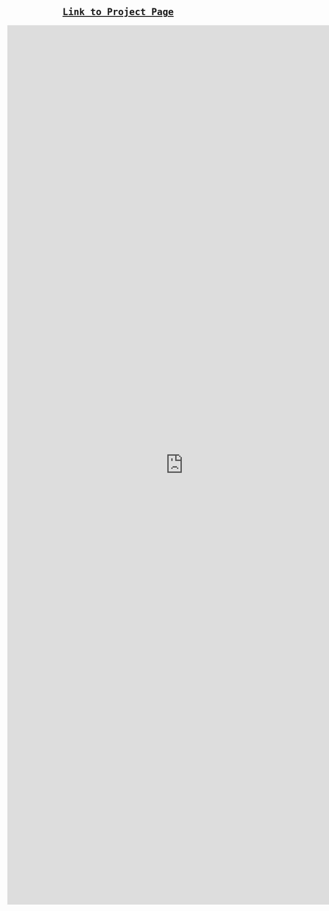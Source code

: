 <html>
<head>
    <link rel="preconnect" href="https://fonts.googleapis.com">
    <link rel="preconnect" href="https://fonts.gstatic.com" crossorigin>
    <link href="https://fonts.googleapis.com/css2?family=Roboto+Mono:ital,wght@0,100..700;1,100..700&display=swap" rel="stylesheet">
    <title>Streamlit App</title>
    <style>
        body {
            text-align: center;
            padding: 100px;
            font-family: 'Roboto Mono', monospace;
        }
        h1 {
            font-size: 36px;
            margin-bottom: 20px;
        }
        p {
            font-size: 24px;
        }
        .streamlit-app {
            width: 800px; /* Adjust the width as needed */
            margin: 0 auto; /* Center the app horizontally */
        }
    </style>
</head>

<center>
## [Link to Project Page](https://bayes-opt.streamlit.app)
</center>

<head>
    <iframe src="https://bayes-opt.streamlit.app/?embedded=true" width="800" height="2000" frameborder="0" scrolling="no" embedded=True></iframe>
</head>
